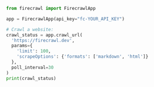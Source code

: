 ```python Python
from firecrawl import FirecrawlApp

app = FirecrawlApp(api_key="fc-YOUR_API_KEY")

# Crawl a website:
crawl_status = app.crawl_url(
  'https://firecrawl.dev', 
  params={
    'limit': 100, 
    'scrapeOptions': {'formats': ['markdown', 'html']}
  },
  poll_interval=30
)
print(crawl_status)
```